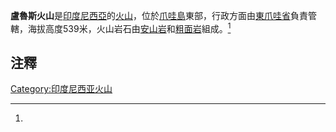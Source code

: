 {{Infobox mountain
| Name = 盧魯斯火山
| photo = 
| photo_caption = 
| Elevation = 539米
| elevation_ref = <ref name="gvp">{{cite web|title=Lurus|work=Global Volcanism Program|publisher=[[Smithsonian_Institution|Smithsonian Institution]]|accessdate=2014-08-09|url=http://www.volcano.si.edu/world/volcano.cfm?vnum=0603-321|archive-date=2020-11-14|archive-url=https://web.archive.org/web/20201114002442/https://volcano.si.edu/world/volcano.cfm?vnum=0603-321|dead-url=no}}</ref>
| prominence = 
| Location = {{INA}}[[爪哇島|爪哇島]]
| range = 
| Coordinates = {{coord|7|43|S|113|34|E|type:mountain|display=title,inline}}
| topo = 
| type = 複合式火山(Complex volcano)
| Age = [[全新世|全新世]]
| last_eruption = 
| first_ascent = 
| easiest_route = 
}}

'''盧魯斯火山'''是[[印度尼西亞|印度尼西亞]]的[[火山|火山]]，位於[[爪哇島|爪哇島]]東部，行政方面由[[東爪哇省|東爪哇省]]負責管轄，海拔高度539米，火山岩石由[[安山岩|安山岩]]和[[粗面岩|粗面岩]]組成。<ref name="gvp"/>

==注釋==

{{reflist}}

{{Indonesia-stub}}

[[Category:印度尼西亚火山|Category:印度尼西亚火山]]